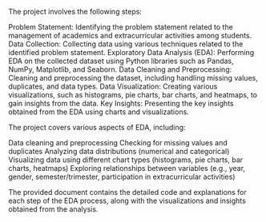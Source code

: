The project involves the following steps:

Problem Statement: Identifying the problem statement related to the management of academics and extracurricular activities among students.
Data Collection: Collecting data using various techniques related to the identified problem statement.
Exploratory Data Analysis (EDA): Performing EDA on the collected dataset using Python libraries such as Pandas, NumPy, Matplotlib, and Seaborn.
Data Cleaning and Preprocessing: Cleaning and preprocessing the dataset, including handling missing values, duplicates, and data types.
Data Visualization: Creating various visualizations, such as histograms, pie charts, bar charts, and heatmaps, to gain insights from the data.
Key Insights: Presenting the key insights obtained from the EDA using charts and visualizations.

The project covers various aspects of EDA, including:

Data cleaning and preprocessing
Checking for missing values and duplicates
Analyzing data distributions (numerical and categorical)
Visualizing data using different chart types (histograms, pie charts, bar charts, heatmaps)
Exploring relationships between variables (e.g., year, gender, semester/trimester, participation in extracurricular activities)

The provided document contains the detailed code and explanations for each step of the EDA process, along with the visualizations and insights obtained from the analysis.